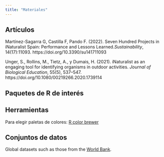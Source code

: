 ```yaml
---
title: "Materiales"
---
```


## Artículos

Martínez-Sagarra G, Castilla F, Pando F. (2022). Seven Hundred Projects in iNaturalist Spain: Performance and Lessons Learned.*Sustainability*, 14(17):11093. https://doi.org/10.3390/su141711093 

Unger, S., Rollins, M., Tietz, A., y Dumais, H. (2021). iNaturalist as an engaging tool for identifying organisms in outdoor activities. *Journal of Biological Education*, 55(5), 537–547. https://doi.org/10.1080/00219266.2020.1739114

## Paquetes de R de interés

## Herramientas
Para elegir paletas de colores: [R color brewer](https://colorbrewer2.org/)


## Conjuntos de datos

Global datasets such as those from the [World Bank](https://data.worldbank.org/).



